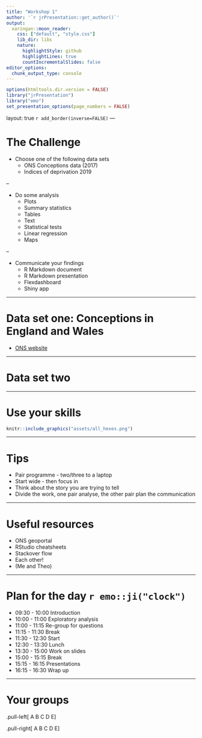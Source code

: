 ```yaml
---
title: "Workshop 1"
author: '`r jrPresentation::get_author()`'
output:
  xaringan::moon_reader:
    css: ["default", "style.css"]
    lib_dir: libs
    nature:
      highlightStyle: github
      highlightLines: true
      countIncrementalSlides: false
editor_options: 
  chunk_output_type: console
---
```


```r
options(htmltools.dir.version = FALSE)
library("jrPresentation")
library("emo")
set_presentation_options(page_numbers = FALSE)
```


layout: true
`r add_border(inverse=FALSE)`
---


# The Challenge

* Choose one of the following data sets
    * ONS Conceptions data (2017)
    * Indices of deprivation 2019

--

* Do some analysis
    * Plots
    * Summary statistics
    * Tables
    * Text
    * Statistical tests
    * Linear regression
    * Maps

--

* Communicate your findings
    * R Markdown document
    * R Markdown presentation
    * Flexdashboard
    * Shiny app

---

# Data set one: Conceptions in England and Wales

* [ONS website](https://www.ons.gov.uk/peoplepopulationandcommunity/birthsdeathsandmarriages/conceptionandfertilityrates/datasets/conceptionstatisticsenglandandwalesreferencetables)

---

# Data set two

---


# Use your skills

```r
knitr::include_graphics("assets/all_hexes.png")
```

---

# Tips

* Pair programme - two/three to a laptop
* Start wide - then focus in
* Think about the story you are trying to tell
* Divide the work, one pair analyse, the other pair plan the communication

---

# Useful resources

* ONS geoportal
* RStudio cheatsheets
* Stackover flow
* Each other!
* (Me and Theo)

---

# Plan for the day `r emo::ji("clock")`

* 09:30 - 10:00 Introduction
* 10:00 - 11:00 Exploratory analysis
* 11:00 - 11:15 Re-group for questions
* 11:15 - 11:30 Break
* 11:30 - 12:30 Start 
* 12:30 - 13:30 Lunch
* 13:30 - 15:00 Work on slides
* 15:00 - 15:15 Break
* 15:15 - 16:15 Presentations
* 16:15 - 16:30 Wrap up

---

# Your groups


.pull-left[
A
B
C
D
E
]

.pull-right[
A
B
C
D
E
]

